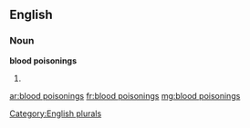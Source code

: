 ==English==

===Noun===
'''blood poisonings'''

# {{plural of|blood poisoning}}

[[Category:English plurals]]

[[ar:blood poisonings]]
[[fr:blood poisonings]]
[[mg:blood poisonings]]